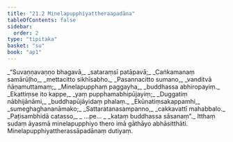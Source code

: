 ```yaml
---
title: "21.2 Minelapupphiyattheraapadāna"
tableOfContents: false
sidebar:
  order: 2
type: "tipitaka"
basket: "su"
book: "ap1"
---
```



<DynamicBreadcrumb />

<Division number="5" book="ap1" bookNo="20" page="227">

<Paragraph number="2756" type="verses" book="ap1">
_“Suvaṇṇavaṇṇo bhagavā,_  
_sataraṃsī patāpavā;_  
_Caṅkamanaṃ samārūḷho,_  
_mettacitto sikhīsabho._  

</Paragraph>

</Division>
<Division number="6" book="ap1" bookNo="20" page="227">

<Paragraph number="2757" type="verses" book="ap1">
_Pasannacitto sumano,_  
_vanditvā ñāṇamuttamaṃ;_  
_Minelapupphaṃ paggayha,_  
_buddhassa abhiropayiṃ._  

</Paragraph>

</Division>
<Division number="7" book="ap1" bookNo="20" page="227">

<Paragraph number="2758" type="verses" book="ap1">
_Ekattiṃse ito kappe,_  
_yaṃ pupphamabhipūjayiṃ;_  
_Duggatiṃ nābhijānāmi,_  
_buddhapūjāyidaṃ phalaṃ._  

</Paragraph>

</Division>
<Division number="8" book="ap1" bookNo="20" page="227">

<Paragraph number="2759" type="verses" book="ap1">
_Ekūnatiṃsakappamhi,_  
_sumeghaghananāmako;_  
_Sattaratanasampanno,_  
_cakkavattī mahabbalo._  

</Paragraph>

</Division>
<Division number="9" book="ap1" bookNo="20" page="228">

<Paragraph number="2760" type="verses" book="ap1">
_Paṭisambhidā catasso,_  
_ …pe… _  
_kataṃ buddhassa sāsanaṃ”._  

</Paragraph>

<Paragraph number="2761" book="ap1">
Itthaṃ sudaṃ āyasmā minelapupphiyo thero imā gāthāyo abhāsitthāti.

</Paragraph>
</Division>

<Paragraph number="2762" type="center" book="ap1">
Minelapupphiyattherassāpadānaṃ dutiyaṃ.
</Paragraph>
